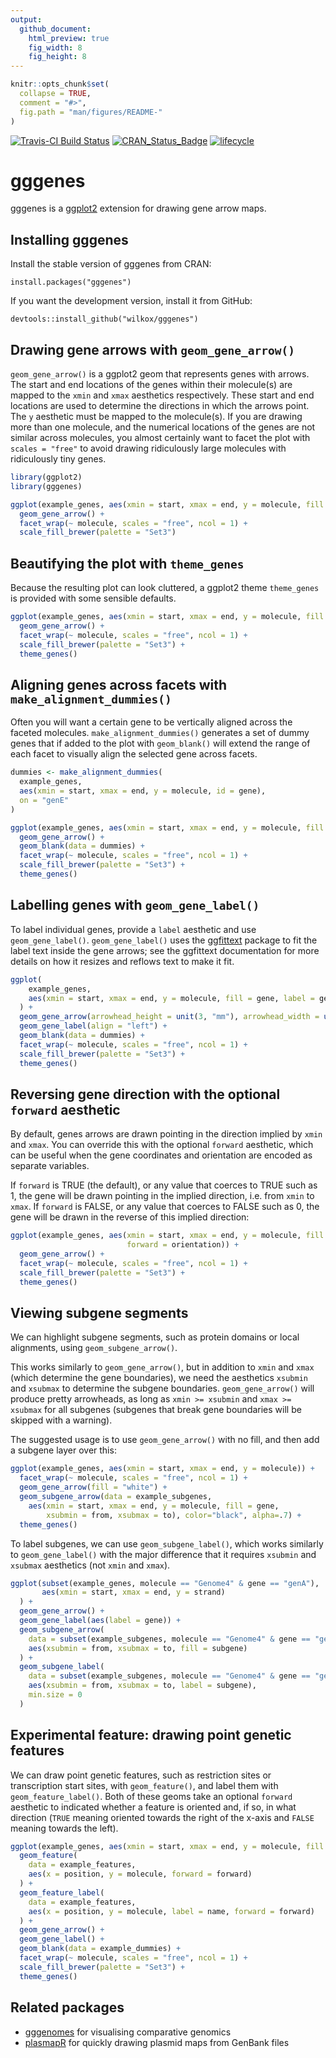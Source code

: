 ```yaml
---
output:
  github_document:
    html_preview: true
    fig_width: 8
    fig_height: 8
---
```


```r
knitr::opts_chunk$set(
  collapse = TRUE,
  comment = "#>",
  fig.path = "man/figures/README-"
)
```

[![Travis-CI Build Status](https://travis-ci.org/wilkox/gggenes.svg?branch=master)](https://travis-ci.org/wilkox/gggenes)
[![CRAN_Status_Badge](http://www.r-pkg.org/badges/version/gggenes)](https://cran.r-project.org/package=gggenes)
[![lifecycle](https://img.shields.io/badge/lifecycle-maturing-blue.svg)](https://www.tidyverse.org/lifecycle/#maturing)

# gggenes

gggenes is a [ggplot2](https://ggplot2.tidyverse.org) extension for drawing
gene arrow maps.

## Installing gggenes

Install the stable version of gggenes from CRAN:

`install.packages("gggenes")`

If you want the development version, install it from GitHub:

`devtools::install_github("wilkox/gggenes")`

## Drawing gene arrows with `geom_gene_arrow()`

`geom_gene_arrow()` is a ggplot2 geom that represents genes with arrows. The
start and end locations of the genes within their molecule(s) are mapped to the
`xmin` and `xmax` aesthetics respectively. These start and end locations are
used to determine the directions in which the arrows point. The `y` aesthetic
must be mapped to the molecule(s). If you are drawing more than one molecule,
and the numerical locations of the genes are not similar across molecules, you
almost certainly want to facet the plot with `scales = "free"` to avoid drawing
ridiculously large molecules with ridiculously tiny genes.

```r
library(ggplot2)
library(gggenes)

ggplot(example_genes, aes(xmin = start, xmax = end, y = molecule, fill = gene)) +
  geom_gene_arrow() +
  facet_wrap(~ molecule, scales = "free", ncol = 1) +
  scale_fill_brewer(palette = "Set3")
```

## Beautifying the plot with `theme_genes`

Because the resulting plot can look cluttered, a ggplot2 theme `theme_genes`
is provided with some sensible defaults.

```r
ggplot(example_genes, aes(xmin = start, xmax = end, y = molecule, fill = gene)) +
  geom_gene_arrow() +
  facet_wrap(~ molecule, scales = "free", ncol = 1) +
  scale_fill_brewer(palette = "Set3") +
  theme_genes()
```

## Aligning genes across facets with `make_alignment_dummies()`

Often you will want a certain gene to be vertically aligned across the faceted
molecules. `make_alignment_dummies()` generates a set of dummy genes that if
added to the plot with `geom_blank()` will extend the range of each facet to
visually align the selected gene across facets.

```r
dummies <- make_alignment_dummies(
  example_genes,
  aes(xmin = start, xmax = end, y = molecule, id = gene),
  on = "genE"
)

ggplot(example_genes, aes(xmin = start, xmax = end, y = molecule, fill = gene)) +
  geom_gene_arrow() +
  geom_blank(data = dummies) +
  facet_wrap(~ molecule, scales = "free", ncol = 1) +
  scale_fill_brewer(palette = "Set3") +
  theme_genes()
```

## Labelling genes with `geom_gene_label()`

To label individual genes, provide a `label` aesthetic and use
`geom_gene_label()`. `geom_gene_label()` uses the
[ggfittext](https://github.com/wilkox/ggfittext) package to fit the label text
inside the gene arrows; see the ggfittext documentation for more details on how
it resizes and reflows text to make it fit.

```r
ggplot(
    example_genes,
    aes(xmin = start, xmax = end, y = molecule, fill = gene, label = gene)
  ) +
  geom_gene_arrow(arrowhead_height = unit(3, "mm"), arrowhead_width = unit(1, "mm")) +
  geom_gene_label(align = "left") +
  geom_blank(data = dummies) +
  facet_wrap(~ molecule, scales = "free", ncol = 1) +
  scale_fill_brewer(palette = "Set3") +
  theme_genes()
```

## Reversing gene direction with the optional `forward` aesthetic

By default, genes arrows are drawn pointing in the direction implied by `xmin`
and `xmax`. You can override this with the optional `forward` aesthetic, which
can be useful when the gene coordinates and orientation are encoded as separate
variables.

If `forward` is TRUE (the default), or any value that coerces to TRUE such as
1, the gene will be drawn pointing in the implied direction, i.e. from `xmin`
to `xmax`. If `forward` is FALSE, or any value that coerces to FALSE such as
0, the gene will be drawn in the reverse of this implied direction:

```r
ggplot(example_genes, aes(xmin = start, xmax = end, y = molecule, fill = gene, 
                          forward = orientation)) +
  geom_gene_arrow() +
  facet_wrap(~ molecule, scales = "free", ncol = 1) +
  scale_fill_brewer(palette = "Set3") +
  theme_genes()
```

## Viewing subgene segments

We can highlight subgene segments, such as protein domains or local alignments,
using `geom_subgene_arrow()`.

This works similarly to `geom_gene_arrow()`, but in addition to `xmin` and
`xmax` (which determine the gene boundaries), we need the aesthetics `xsubmin`
and `xsubmax` to determine the subgene boundaries. `geom_gene_arrow()` will
produce pretty arrowheads, as long as `xmin >= xsubmin` and `xmax >= xsubmax`
for all subgenes (subgenes that break gene boundaries will be skipped with a
warning).

The suggested usage is to use `geom_gene_arrow()` with no fill, and then add a
subgene layer over this:

```r
ggplot(example_genes, aes(xmin = start, xmax = end, y = molecule)) +
  facet_wrap(~ molecule, scales = "free", ncol = 1) +
  geom_gene_arrow(fill = "white") +
  geom_subgene_arrow(data = example_subgenes,
    aes(xmin = start, xmax = end, y = molecule, fill = gene,
        xsubmin = from, xsubmax = to), color="black", alpha=.7) +
  theme_genes()
```

To label subgenes, we can use `geom_subgene_label()`, which works similarly to
`geom_gene_label()` with the major difference that it requires `xsubmin` and
`xsubmax` aesthetics (not `xmin` and `xmax`).

```r
ggplot(subset(example_genes, molecule == "Genome4" & gene == "genA"),
       aes(xmin = start, xmax = end, y = strand)
  ) +
  geom_gene_arrow() +
  geom_gene_label(aes(label = gene)) +
  geom_subgene_arrow(
    data = subset(example_subgenes, molecule == "Genome4" & gene == "genA"),
    aes(xsubmin = from, xsubmax = to, fill = subgene)
  ) +
  geom_subgene_label(
    data = subset(example_subgenes, molecule == "Genome4" & gene == "genA"),
    aes(xsubmin = from, xsubmax = to, label = subgene),
    min.size = 0
  )
```

## Experimental feature: drawing point genetic features

We can draw point genetic features, such as restriction sites or transcription
start sites, with `geom_feature()`, and label them with `geom_feature_label()`.
Both of these geoms take an optional `forward` aesthetic to indicated whether a
feature is oriented and, if so, in what direction (`TRUE` meaning oriented
towards the right of the x-axis and `FALSE` meaning towards the left).

```r
ggplot(example_genes, aes(xmin = start, xmax = end, y = molecule, fill = gene, label = gene)) +
  geom_feature(
    data = example_features,
    aes(x = position, y = molecule, forward = forward)
  ) +
  geom_feature_label(
    data = example_features,
    aes(x = position, y = molecule, label = name, forward = forward)
  ) +
  geom_gene_arrow() +
  geom_gene_label() +
  geom_blank(data = example_dummies) +
  facet_wrap(~ molecule, scales = "free", ncol = 1) +
  scale_fill_brewer(palette = "Set3") +
  theme_genes()
```

## Related packages

- [gggenomes](https://thackl.github.io/gggenomes/) for visualising comparative genomics
- [plasmapR](https://github.com/BradyAJohnston/plasmapR) for quickly drawing plasmid maps from GenBank files
